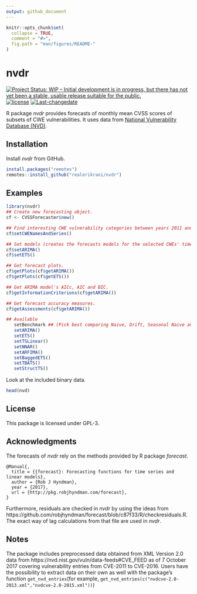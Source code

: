```yaml
---
output: github_document
---
```


<!--
---
output:
   html_document:
     self_contained: no
---
-->

<!-- README.md is generated from README.Rmd. Please edit that file -->

```r
knitr::opts_chunk$set(
  collapse = TRUE,
  comment = "#>",
  fig.path = "man/figures/README-"
)
```
# nvdr

[![Project Status: WIP – Initial development is in progress, but there has not yet been a stable, usable release suitable for the public.](http://www.repostatus.org/badges/latest/wip.svg)](http://www.repostatus.org/#wip)
[![license](https://img.shields.io/badge/license-GPL--3-blue.svg)](https://www.gnu.org/licenses/gpl-3.0.en.html)
[![Last-changedate](https://img.shields.io/badge/last%20change-`r gsub('-', '--', Sys.Date())`-yellowgreen.svg)](/commits/master)

R package *nvdr* provides forecasts of monthly mean CVSS scores of subsets of CWE vulnerabilities. It uses data from [National Vulnerability Database (NVD)](https://nvd.nist.gov/).


## Installation

Install *nvdr* from GitHub.
```r
install.packages("remotes")
remotes::install_github("realerikrani/nvdr")
```

## Examples

```r
library(nvdr)
## Create new forecasting object.
cf <- CVSSForecaster$new()

## Find interesting CWE vulnerability categories between years 2011 and 2016.
cf$setCWENamesAndSeries()

## Set models (creates the forecasts models for the selected CWEs' time series and measures the accuracy).
cf$setARIMA()
cf$setETS()

## Get forecast plots.
cf$getPlots(cf$getARIMA())
cf$getPlots(cf$getETS())

## Get ARIMA model's AICc, AIC and BIC.
cf$getInformationCriterions(cf$getARIMA())

## Get forecast accuracy measures.
cf$getAssessments(cf$getARIMA())

## Available
   setBenchmark ## (Pick best comparing Naive, Drift, Seasonal Naive and Mean).
   setARIMA()
   setETS()
   setTSLinear()
   setNNAR()
   setARFIMA()
   setBaggedETS()
   setTBATS()
   setStructTS()
```

Look at the included binary data.
```r
head(nvd)
```

## License
This package is licensed under GPL-3.

## Acknowledgments
The forecasts of *nvdr* rely on the methods provided by R package *forecast*.
```
@Manual{,
  title = {{forecast}: Forecasting functions for time series and linear models},
  author = {Rob J Hyndman},
  year = {2017},
  url = {http://pkg.robjhyndman.com/forecast},
}
```
Furthermore, residuals are checked in *nvdr* by using the ideas from https://github.com/robjhyndman/forecast/blob/c87f33/R/checkresiduals.R. The
exact way of lag calculations from that file are used in *nvdr*.

## Notes
The package includes preprocessed data obtained from XML Version 2.0 data from https://nvd.nist.gov/vuln/data-feeds#CVE_FEED as of 7 October 2017 covering vulnerability entries from CVE-2011 to CVE-2016. Users have the possibility to extract data on their own as well with the package's function ``get_nvd_entries``(for example,  ``get_nvd_entries(c("nvdcve-2.0-2013.xml","nvdcve-2.0-2015.xml"))``)
